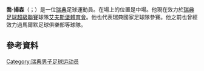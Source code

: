 {{expand|time=2015-06-04T15:39:22+00:00}}
{{unreferenced|time=2015-06-04T15:39:22+00:00}}
'''喬·揚森'''（{{lang-sv|Jon Jönsson}}；{{bd|1983年|7月8日}}）是一位[[瑞典|瑞典]]足球運動員。在場上的位置是中場。他現在效力於[[瑞典足球超級聯賽|瑞典足球超級聯賽]]球隊[[艾夫斯堡體育會|艾夫斯堡體育會]]。他也代表瑞典國家足球隊參賽。他之前也曾經效力過馬爾默足球俱樂部等球隊。
==參考資料==
{{Reflist}}

{{DEFAULTSORT: Jönsson, Jon}}
[[Category:瑞典男子足球运动员|Category:瑞典男子足球运动员]]